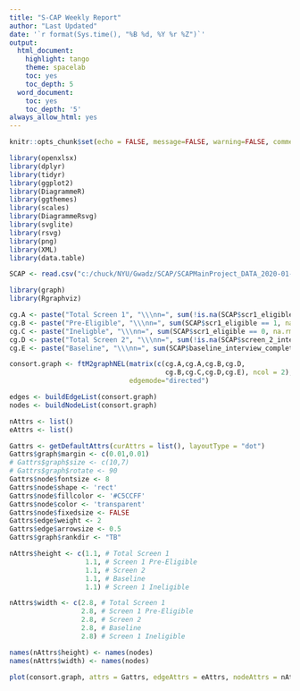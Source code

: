 ---
title: "S-CAP Weekly Report"
author: "Last Updated"
date: '`r format(Sys.time(), "%B %d, %Y %r %Z")`'
output:
  html_document:
    highlight: tango
    theme: spacelab
    toc: yes
    toc_depth: 5
  word_document:
    toc: yes
    toc_depth: '5'
always_allow_html: yes
---

```{r setup, include=FALSE}
knitr::opts_chunk$set(echo = FALSE, message=FALSE, warning=FALSE, comment=NA, fig.width = 6, fig.asp = 0.618, out.width = "80%", fig.align = "center", dev='svg')
```

```{r}
library(openxlsx)
library(dplyr)
library(tidyr)
library(ggplot2)
library(DiagrammeR)
library(ggthemes)
library(scales)
library(DiagrammeRsvg)
library(svglite)
library(rsvg)
library(png)
library(XML)
library(data.table)
```

```{r}
SCAP <- read.csv("c:/chuck/NYU/Gwadz/SCAP/SCAPMainProject_DATA_2020-01-14_0656.csv")
```

```{r, fig.width = 10, fig.asp = 0.7, out.width = "100%"}
library(graph)
library(Rgraphviz)

cg.A <- paste("Total Screen 1", "\\\nn=", sum(!is.na(SCAP$scr1_eligible)), sep = "")
cg.B <- paste("Pre-Eligible", "\\\nn=", sum(SCAP$scr1_eligible == 1, na.rm = TRUE), sep = "")
cg.C <- paste("Ineligble", "\\\nn=", sum(SCAP$scr1_eligible == 0, na.rm = TRUE), sep = "")
cg.D <- paste("Total Screen 2", "\\\nn=", sum(!is.na(SCAP$screen_2_interview_complete)), sep = "")
cg.E <- paste("Baseline", "\\\nn=", sum(SCAP$baseline_interview_complete == 2, na.rm = TRUE), sep = "")

consort.graph <- ftM2graphNEL(matrix(c(cg.A,cg.A,cg.B,cg.D, 
                                       cg.B,cg.C,cg.D,cg.E), ncol = 2),
                              edgemode="directed")

edges <- buildEdgeList(consort.graph)
nodes <- buildNodeList(consort.graph)

nAttrs <- list()
eAttrs <- list()

Gattrs <- getDefaultAttrs(curAttrs = list(), layoutType = "dot")
Gattrs$graph$margin <- c(0.01,0.01)
# Gattrs$graph$size <- c(10,7)
# Gattrs$graph$rotate <- 90
Gattrs$node$fontsize <- 8
Gattrs$node$shape <- 'rect'
Gattrs$node$fillcolor <- '#C5CCFF'
Gattrs$node$color <- 'transparent'
Gattrs$node$fixedsize <- FALSE
Gattrs$edge$weight <- 2
Gattrs$edge$arrowsize <- 0.5
Gattrs$graph$rankdir <- "TB"

nAttrs$height <- c(1.1, # Total Screen 1
                   1.1, # Screen 1 Pre-Eligible
                   1.1, # Screen 2
                   1.1, # Baseline
                   1.1) # Screen 1 Ineligible

nAttrs$width <- c(2.8, # Total Screen 1
                  2.8, # Screen 1 Pre-Eligible
                  2.8, # Screen 2
                  2.8, # Baseline
                  2.8) # Screen 1 Ineligible

names(nAttrs$height) <- names(nodes)
names(nAttrs$width) <- names(nodes)

plot(consort.graph, attrs = Gattrs, edgeAttrs = eAttrs, nodeAttrs = nAttrs)
```


